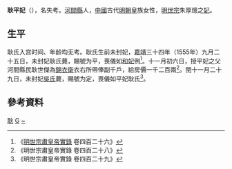 {{東亞女性歷史人物
|名稱 =平妃耿氏
|身份 =明朝妃嫔
|位號=妃
|徽號=平
|逝世年=1555年
|墳墓=北京金山
|夫=[[嘉靖帝|嘉靖帝]]
}}
'''耿平妃'''（{{bd|16世纪|？|1555年||catIdx=G}}），名失考。[[河間縣|河間縣]]人，[[中國|中國]]古代[[明朝|明朝]]皇族女性，[[明世宗|明世宗]]朱厚熜之[[妃|妃]]。

==生平==
耿氏入宫时间、年龄均无考。耿氏生前未封妃，[[嘉靖|嘉靖]]三十四年（1555年）九月二十五日，未封妃耿氏薨，賜號为平，喪儀如[[高和妃|和妃]]例<ref>《[[明實錄|明世宗肅皇帝實錄]] 卷四百二十六》</ref>。十一月初六日，授平妃之父河間縣民耿世傑為[[錦衣衛|錦衣衛]]衣右所帶俸副千戶，給房價一千二百兩<ref>《明世宗肅皇帝實錄 卷四百二十八》</ref>。閏十一月二十九日，未封妃[[吴定妃|吳氏]]薨，賜號为定，喪儀如平妃耿氏<ref>《明世宗肅皇帝實錄 卷四百二十九》</ref>。
== 參考資料 ==
{{reflist}}

{{明世宗皇室}}

[[Category:明世宗妃|耿]]
[[Category:河間人|G]]
[[Category:耿姓|~]]
